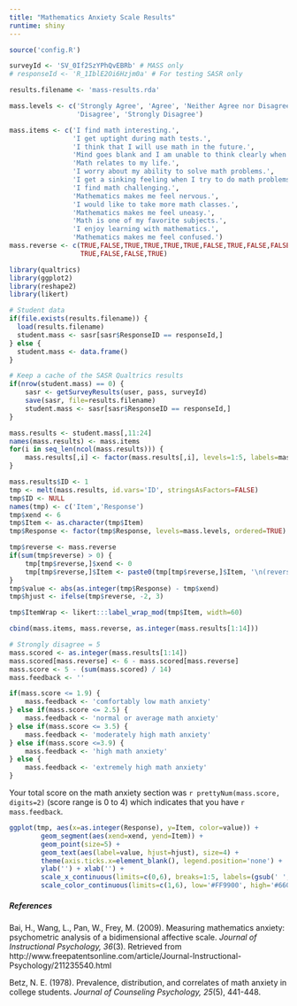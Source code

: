 ```yaml
---
title: "Mathematics Anxiety Scale Results"
runtime: shiny
---
```



```r
source('config.R')

surveyId <- 'SV_0If2SzYPhQvEBRb' # MASS only
# responseId <- 'R_1IblE2Oi6Hzjm0a' # For testing SASR only

results.filename <- 'mass-results.rda'

mass.levels <- c('Strongly Agree', 'Agree', 'Neither Agree nor Disagree', 
                 'Disagree', 'Strongly Disagree')

mass.items <- c('I find math interesting.',
                'I get uptight during math tests.',
                'I think that I will use math in the future.',
                'Mind goes blank and I am unable to think clearly when doing my math test.',
                'Math relates to my life.',
                'I worry about my ability to solve math problems.',
                'I get a sinking feeling when I try to do math problems.',
                'I find math challenging.',
                'Mathematics makes me feel nervous.',
                'I would like to take more math classes.',
                'Mathematics makes me feel uneasy.',
                'Math is one of my favorite subjects.',
                'I enjoy learning with mathematics.',
                'Mathematics makes me feel confused.')
mass.reverse <- c(TRUE,FALSE,TRUE,TRUE,TRUE,TRUE,FALSE,TRUE,FALSE,FALSE,
                  TRUE,FALSE,FALSE,TRUE)

library(qualtrics)
library(ggplot2)
library(reshape2)
library(likert)

# Student data
if(file.exists(results.filename)) {
  load(results.filename)
  student.mass <- sasr[sasr$ResponseID == responseId,]
} else {
  student.mass <- data.frame()
}

# Keep a cache of the SASR Qualtrics results
if(nrow(student.mass) == 0) {
	sasr <- getSurveyResults(user, pass, surveyId)
	save(sasr, file=results.filename)
	student.mass <- sasr[sasr$ResponseID == responseId,]
}

```

```r
mass.results <- student.mass[,11:24]
names(mass.results) <- mass.items
for(i in seq_len(ncol(mass.results))) {
	mass.results[,i] <- factor(mass.results[,i], levels=1:5, labels=mass.levels, ordered=TRUE)
}

mass.results$ID <- 1
tmp <- melt(mass.results, id.vars='ID', stringsAsFactors=FALSE)
tmp$ID <- NULL
names(tmp) <- c('Item','Response')
tmp$xend <- 6
tmp$Item <- as.character(tmp$Item)
tmp$Response <- factor(tmp$Response, levels=mass.levels, ordered=TRUE)

tmp$reverse <- mass.reverse
if(sum(tmp$reverse) > 0) {
	tmp[tmp$reverse,]$xend <- 0
	tmp[tmp$reverse,]$Item <- paste0(tmp[tmp$reverse,]$Item, '\n(reverse scored)')
}
tmp$value <- abs(as.integer(tmp$Response) - tmp$xend)
tmp$hjust <- ifelse(tmp$reverse, -2, 3)

tmp$ItemWrap <- likert:::label_wrap_mod(tmp$Item, width=60)

cbind(mass.items, mass.reverse, as.integer(mass.results[1:14]))

# Strongly disagree = 5
mass.scored <- as.integer(mass.results[1:14])
mass.scored[mass.reverse] <- 6 - mass.scored[mass.reverse]
mass.score <- 5 - (sum(mass.scored) / 14)
mass.feedback <- ''

if(mass.score <= 1.9) {
	mass.feedback <- 'comfortably low math anxiety'
} else if(mass.score <= 2.5) {
	mass.feedback <- 'normal or average math anxiety'
} else if(mass.score <= 3.5) {
	mass.feedback <- 'moderately high math anxiety'
} else if(mass.score <=3.9) {
	mass.feedback <- 'high math anxiety'
} else {
	mass.feedback <- 'extremely high math anxiety'
}

```

Your total score on the math anxiety section was `r prettyNum(mass.score, digits=2)` (score range is 0 to 4) which indicates that you have `r mass.feedback`.

```r
ggplot(tmp, aes(x=as.integer(Response), y=Item, color=value)) +
		geom_segment(aes(xend=xend, yend=Item)) +
		geom_point(size=5) +
		geom_text(aes(label=value, hjust=hjust), size=4) +
		theme(axis.ticks.x=element_blank(), legend.position='none') +
		ylab('') + xlab('') +
		scale_x_continuous(limits=c(0,6), breaks=1:5, labels=(gsub(' ', '\n', mass.levels))) + 
		scale_color_continuous(limits=c(1,6), low='#FF9900', high='#660066')

```


##### References

Bai, H., Wang, L., Pan, W., Frey, M. (2009). Measuring mathematics anxiety: psychometric analysis of a bidimensional affective scale. *Journal of Instructional Psychology, 36*(3). Retrieved from http://www.freepatentsonline.com/article/Journal-Instructional-Psychology/211235540.html

Betz, N. E. (1978). Prevalence, distribution, and correlates of math anxiety in college students. *Journal of Counseling Psychology, 25*(5), 441-448.
